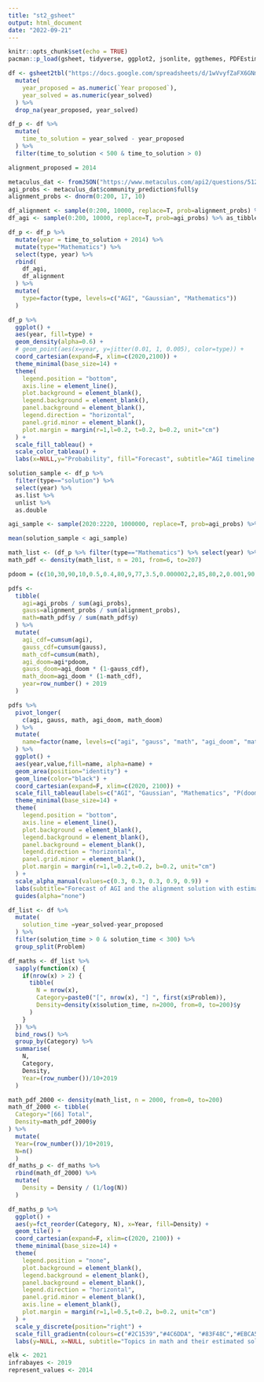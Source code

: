 ```yaml
---
title: "st2_gsheet"
output: html_document
date: "2022-09-21"
---
```


```r
knitr::opts_chunk$set(echo = TRUE)
pacman::p_load(gsheet, tidyverse, ggplot2, jsonlite, ggthemes, PDFEstimator)
```

```r
df <- gsheet2tbl("https://docs.google.com/spreadsheets/d/1wVvyfZaFX6GNm_VoI958AbajgSbnI4wDk0T87MQWoKo/edit#gid=0") %>% 
  mutate(
    year_proposed = as.numeric(`Year proposed`),
    year_solved = as.numeric(year_solved)
  ) %>% 
  drop_na(year_proposed, year_solved)

```

```r
df_p <- df %>%
  mutate(
    time_to_solution = year_solved - year_proposed
  ) %>% 
  filter(time_to_solution < 500 & time_to_solution > 0)

alignment_proposed = 2014

metaculus_dat <- fromJSON("https://www.metaculus.com/api2/questions/5121/")
agi_probs <- metaculus_dat$community_prediction$full$y
alignment_probs <- dnorm(0:200, 17, 10)

df_alignment <- sample(0:200, 10000, replace=T, prob=alignment_probs) %>% as_tibble %>% rename(year = value) %>% mutate(year = year+2020, type="Gaussian")
df_agi <- sample(0:200, 10000, replace=T, prob=agi_probs) %>% as_tibble %>% rename(year = value) %>% mutate(year = year+2020, type="AGI")

df_p <- df_p %>% 
  mutate(year = time_to_solution + 2014) %>% 
  mutate(type="Mathematics") %>% 
  select(type, year) %>% 
  rbind(
    df_agi,
    df_alignment
  ) %>% 
  mutate(
    type=factor(type, levels=c("AGI", "Gaussian", "Mathematics"))
  )

df_p %>% 
  ggplot() +
  aes(year, fill=type) +
  geom_density(alpha=0.6) +
  # geom_point(aes(x=year, y=jitter(0.01, 1, 0.005), color=type)) +
  coord_cartesian(expand=F, xlim=c(2020,2100)) +
  theme_minimal(base_size=14) +
  theme(
    legend.position = "bottom",
    axis.line = element_line(),
    plot.background = element_blank(),
    legend.background = element_blank(),
    panel.background = element_blank(),
    legend.direction = "horizontal",
    panel.grid.minor = element_blank(),
    plot.margin = margin(r=1,l=0.2, t=0.2, b=0.2, unit="cm")
  ) +
  scale_fill_tableau() +
  scale_color_tableau() +
  labs(x=NULL,y="Probability", fill="Forecast", subtitle="AGI timeline and time-to-solution for 67 mathematics problems")
```


```r
solution_sample <- df_p %>% 
  filter(type=="solution") %>% 
  select(year) %>% 
  as.list %>% 
  unlist %>% 
  as.double

agi_sample <- sample(2020:2220, 1000000, replace=T, prob=agi_probs) %>% as.double

mean(solution_sample < agi_sample)

math_list <- (df_p %>% filter(type=="Mathematics") %>% select(year) %>% as.list %>% unlist) - 2014
math_pdf <- density(math_list, n = 201, from=6, to=207)

pdoom = (c(10,30,90,10,0.5,0.4,80,9,77,3.5,0.000002,2,85,80,2,0.001,90,5,50,0.05,30,50,10,70) / 100) %>% mean

pdfs <- 
  tibble(
    agi=agi_probs / sum(agi_probs),
    gauss=alignment_probs / sum(alignment_probs),
    math=math_pdf$y / sum(math_pdf$y)
  ) %>% 
  mutate(
    agi_cdf=cumsum(agi),
    gauss_cdf=cumsum(gauss),
    math_cdf=cumsum(math),
    agi_doom=agi*pdoom,
    gauss_doom=agi_doom * (1-gauss_cdf),
    math_doom=agi_doom * (1-math_cdf),
    year=row_number() + 2019
  )

pdfs %>% 
  pivot_longer(
    c(agi, gauss, math, agi_doom, math_doom)
  ) %>% 
  mutate(
    name=factor(name, levels=c("agi", "gauss", "math", "agi_doom", "math_doom"))
  ) %>% 
  ggplot() +
  aes(year,value,fill=name, alpha=name) +
  geom_area(position="identity") +
  geom_line(color="black") +
  coord_cartesian(expand=F, xlim=c(2020, 2100)) +
  scale_fill_tableau(labels=c("AGI", "Gaussian", "Mathematics", "P(doom)", "Math CP(doom)")) +
  theme_minimal(base_size=14) +
  theme(
    legend.position = "bottom",
    axis.line = element_line(),
    plot.background = element_blank(),
    legend.background = element_blank(),
    panel.background = element_blank(),
    legend.direction = "horizontal",
    panel.grid.minor = element_blank(),
    plot.margin = margin(r=1,l=0.2,t=0.2, b=0.2, unit="cm")
  ) +
  scale_alpha_manual(values=c(0.3, 0.3, 0.3, 0.9, 0.9)) +
  labs(subtitle="Forecast of AGI and the alignment solution with estimated doom\nand calibrated doom forecasts",y="Probability",x=NULL,fill=NULL) +
  guides(alpha="none")

```

```r

df_list <- df %>% 
  mutate(
    solution_time =year_solved-year_proposed
  ) %>% 
  filter(solution_time > 0 & solution_time < 300) %>%
  group_split(Problem)

df_maths <- df_list %>% 
  sapply(function(x) {
    if(nrow(x) > 2) {
      tibble(
        N = nrow(x),
        Category=paste0("[", nrow(x), "] ", first(x$Problem)),
        Density=density(x$solution_time, n=2000, from=0, to=200)$y
      )
    }
  }) %>% 
  bind_rows() %>% 
  group_by(Category) %>% 
  summarise(
    N,
    Category,
    Density,
    Year=(row_number())/10+2019
  )

math_pdf_2000 <- density(math_list, n = 2000, from=0, to=200)
math_df_2000 <- tibble(
  Category="[66] Total",
  Density=math_pdf_2000$y
) %>% 
  mutate(
  Year=(row_number())/10+2019,
  N=n()
  )
df_maths_p <- df_maths %>% 
  rbind(math_df_2000) %>% 
  mutate(
    Density = Density / (1/log(N))
  )

df_maths_p %>% 
  ggplot() +
  aes(y=fct_reorder(Category, N), x=Year, fill=Density) +
  geom_tile() +
  coord_cartesian(expand=F, xlim=c(2020, 2100)) +
  theme_minimal(base_size=14) +
  theme(
    legend.position = "none",
    plot.background = element_blank(),
    legend.background = element_blank(),
    panel.background = element_blank(),
    legend.direction = "horizontal",
    panel.grid.minor = element_blank(),
    axis.line = element_blank(),
    plot.margin = margin(r=1,l=0.5,t=0.2, b=0.2, unit="cm")
  ) + 
  scale_y_discrete(position="right") +
  scale_fill_gradientn(colours=c("#2C1539","#4C6DDA", "#83F48C","#EBCA57","#DE684E")) +
  labs(y=NULL, x=NULL, subtitle="Topics in math and their estimated solution date from 2020 [samples]")

elk <- 2021
infrabayes <- 2019
represent_values <- 2014


```

